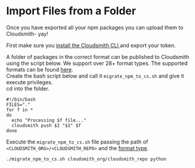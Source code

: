 # Import Files from a Folder

Once you have exported all your npm packages you can upload them to Cloudsmith- yay! 

First make sure you [install the Cloudsmith CLI ](/getting-started/cli#installation) and export your token. 

A folder of packages in the correct format can be published to Cloudsmith using the script below. We support over 28+ format types. The supported formats can be found [here](/package-formats).  
Create the bash script below and call it `migrate_npm_to_cs.sh` and give it execute privileges.  
cd into the folder. 

```shell
#!/bin/bash
FILES="."
for f in *
do
  echo "Processing $f file..."
  cloudsmith push $2 "$1" $f
done
```

Execute the `migrate_npm_to_cs.sh` file passing the path of `<CLOUDSMITH_ORG>/<CLOUDSMITH_REPO>` and the [format type](/package-formats).

```shell
./migrate_npm_to_cs.sh cloudsmith_org/cloudsmith_repo python
```
